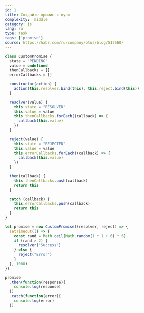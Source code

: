 ```yaml
---
id: 1
title: Создайте промис с нуля
complexity:  middle
category: js
lang: ru
type: task
tags: ['promise']
source: https://habr.com/ru/company/otus/blog/517560/
---
```

```js
class CustomPromise {
  state = "PENDING"
  value = undefined
  thenCallbacks = []
  errorCallbacks = []

  constructor(action) {
    action(this.resolver.bind(this), this.reject.bind(this))
  }

  resolver(value) {
    this.state = "RESOLVED"
    this.value = value
    this.thenCallbacks.forEach((callback) => {
      callback(this.value)
    })
  }

  reject(value) {
    this.state = "REJECTED"
    this.value = value
    this.errorCallbacks.forEach((callback) => {
      callback(this.value)
    })
  }

  then(callback) {
    this.thenCallbacks.push(callback)
    return this 
  }

  catch (callback) {
    this.errorCallbacks.push(callback)
    return this 
  }
}

let promise = new CustomPromise((resolver, reject) => {
  setTimeout(() => {
    const rand = Math.ceil(Math.random(1 * 1 + 6) * 6)
    if (rand > 2) {
      resolver("Success")
    } else {
      reject("Error")
    }
  }, 1000)
})

promise
  .then(function(response){
    console.log(response)
  })
  .catch(function(error){
    console.log(error)
  })
```
